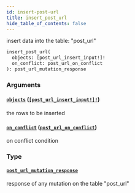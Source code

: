 ```yaml
---
id: insert-post-url
title: insert_post_url
hide_table_of_contents: false
---
```


insert data into the table: "post_url"

```graphql
insert_post_url(
  objects: [post_url_insert_input!]!
  on_conflict: post_url_on_conflict
): post_url_mutation_response
```

### Arguments

#### [`objects`](#) ([`[post_url_insert_input!]!`](../inputs/post-url-insert-input))

the rows to be inserted

#### [`on_conflict`](#) ([`post_url_on_conflict`](../inputs/post-url-on-conflict))

on conflict condition

### Type

#### [`post_url_mutation_response`](../objects/post-url-mutation-response)

response of any mutation on the table "post_url"
